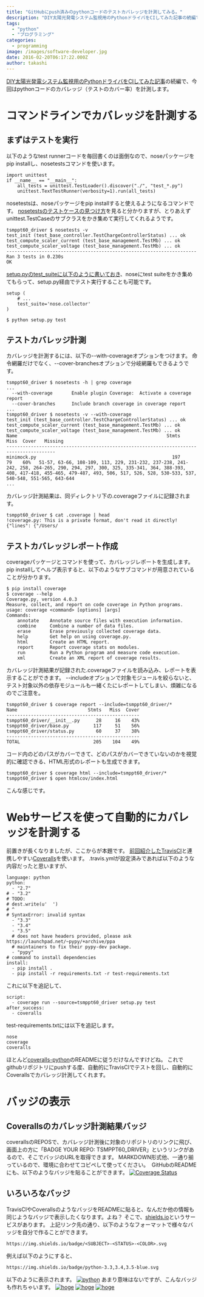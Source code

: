 ```yaml
---
title: "GitHubにpush済みのpythonコードのテストカバレッジを計測してみる。"
description: "DIY太陽光発電システム監視用のPythonドライバをCIしてみた記事の続編で、今回はpythonコードのカバレッジ（テストのカバー率）を計測します。コマンドラ..."
tags:
  - "python"
  - "プログラミング"
categories:
  - programming
image: /images/software-developer.jpg
date: 2016-02-20T06:17:22.000Z
author: takashi
---
```



<a href="http://blog.rinka-blossom.com/githubnipushji-minopythonkodowocisitemita/">DIY太陽光発電システム監視用のPythonドライバをCIしてみた記事</a>の続編で、今回はpythonコードのカバレッジ（テストのカバー率）を計測します。
<h1>コマンドラインでカバレッジを計測する</h1>
<h2>まずはテストを実行</h2>
以下のようなtest runnerコードを毎回書くのは面倒なので、noseパッケージをpip installし、nosetestsコマンドを使います。
<pre><code class="python">import unittest
if __name__ == "__main__":
    all_tests = unittest.TestLoader().discover("./", "test_*.py")
    unittest.TextTestRunner(verbosity=1).run(all_tests)
</code></pre>
nosetestsは、noseパッケージをpip installすると使えるようになるコマンドです。
<a href="http://nose.readthedocs.org/en/latest/finding_tests.html">nosetestsのテストケースの見つけ方</a>を見ると分かりますが、とりあえずunittest.TestCaseのサブクラスをかき集めて実行してくれるようです。
<pre><code class="bash">tsmppt60_driver $ nosetests -v
test_init (test_base_controller.TestChargeControllerStatus) ... ok
test_compute_scaler_current (test_base_management.TestMb) ... ok
test_compute_scaler_voltage (test_base_management.TestMb) ... ok
----------------------------------------------------------------------
Ran 3 tests in 0.230s
OK
</code></pre>
<a href="http://nose.readthedocs.org/en/latest/setuptools_integration.html">setup.pyのtest_suiteに以下のように書いておき</a>、noseにtest suiteをかき集めてもらって、setup.py経由でテスト実行することも可能です。
<pre><code class="python">setup (
    # ...
    test_suite='nose.collector'
)
</code></pre>
<pre><code class="bash">$ python setup.py test
</code></pre>
<h2>テストカバレッジ計測</h2>
カバレッジを計測するには、以下の--with-coverageオプションをつけます。
命令網羅だけでなく、--cover-branchesオプションで分岐網羅もできるようです。
<pre><code class="bash">tsmppt60_driver $ nosetests -h | grep coverage
...
  --with-coverage       Enable plugin Coverage:  Activate a coverage report
  --cover-branches      Include branch coverage in coverage report
...
tsmppt60_driver $ nosetests -v --with-coverage
test_init (test_base_controller.TestChargeControllerStatus) ... ok
test_compute_scaler_current (test_base_management.TestMb) ... ok
test_compute_scaler_voltage (test_base_management.TestMb) ... ok
Name                                                       Stmts   Miss  Cover   Missing
----------------------------------------------------------------------------------------
minimock.py                                                  197     79    60%   51-57, 63-66, 108-109, 113, 229, 231-232, 237-238, 241-242, 258, 264-265, 290, 294, 297, 300, 325, 335-341, 364, 388-393, 408, 417-418, 455-465, 479-487, 493, 506, 517, 526, 528, 530-533, 537, 540-548, 551-565, 643-644
...
</code></pre>
カバレッジ計測結果は、同ディレクトリ下の.coverageファイルに記録されます。
<pre><code class="bash">tsmppt60_driver $ cat .coverage | head
!coverage.py: This is a private format, don't read it directly!{"lines": {"/Users/
</code></pre>
<h2>テストカバレッジレポート作成</h2>
coverageパッケージとコマンドを使って、カバレッジレポートを生成します。
pip installしてヘルプ表示すると、以下のようなサブコマンドが用意されていることが分かります。
<pre><code class="bash">$ pip install coverage
$ coverage --help
Coverage.py, version 4.0.3
Measure, collect, and report on code coverage in Python programs.
usage: coverage &lt;command&gt; [options] [args]
Commands:
    annotate    Annotate source files with execution information.
    combine     Combine a number of data files.
    erase       Erase previously collected coverage data.
    help        Get help on using coverage.py.
    html        Create an HTML report.
    report      Report coverage stats on modules.
    run         Run a Python program and measure code execution.
    xml         Create an XML report of coverage results.
</code></pre>
カバレッジ計測結果が記録された.coverageファイルを読み込み、レポートを表示することができます。
--includeオプションで対象モジュールを絞らないと、テスト対象以外の依存モジュールも一緒くたにレポートしてしまい、煩雑になるのでご注意を。
<pre><code class="bash">tsmppt60_driver $ coverage report --include=tsmppt60_driver/*
Name                          Stmts   Miss  Cover
-------------------------------------------------
tsmppt60_driver/__init__.py      28     16    43%
tsmppt60_driver/base.py         117     51    56%
tsmppt60_driver/status.py        60     37    38%
-------------------------------------------------
TOTAL                           205    104    49%
</code></pre>
コード内のどのパスがカバーできて、どのパスがカバーできていないのかを視覚的に確認できる、HTML形式のレポートも生成できます。
<pre><code class="bash">tsmppt60_driver $ coverage html --include=tsmppt60_driver/*
tsmppt60_driver $ open htmlcov/index.html
</code></pre>
こんな感じです。
<img src="https://farm2.staticflickr.com/1515/24413123892_ab1d5b8613_z_d.jpg" alt="" />
<h1>Webサービスを使って自動的にカバレッジを計測する</h1>
前置きが長くなりましたが、ここからが本題です。
<a href="http://blog.rinka-blossom.com/githubnipushji-minopythonkodowocisitemita/">前回紹介したTravisCI</a>と連携しやすい<a href="https://coveralls.io/">Coveralls</a>を使います。
.travis.ymlが設定済みであれば以下のような内容だったと思いますが、
<pre><code>language: python
python:
  - "2.7"
# - "3.2"
# TODO:
# dest.write(u'  ')
# ^
# SyntaxError: invalid syntax
  - "3.3"
  - "3.4"
  - "3.5"
  # does not have headers provided, please ask https://launchpad.net/~pypy/+archive/ppa
  # maintainers to fix their pypy-dev package.
  - "pypy"
# command to install dependencies
install:
  - pip install .
  - pip install -r requirements.txt -r test-requirements.txt
</code></pre>
これに以下を追記して、
<pre><code>script:
  - coverage run --source=tsmppt60_driver setup.py test
after_success:
  - coveralls
</code></pre>
test-requirements.txtには以下を追記します。
<pre><code>nose
coverage
coveralls
</code></pre>
ほとんど<a href="https://github.com/coagulant/coveralls-python">coveralls-python</a>のREADMEに従うだけなんですけどね。
これでgithubリポジトリにpushする度、自動的にTravisCIでテストを回し、自動的にCoverallsでカバレッジ計測してくれます。
<img src="https://farm2.staticflickr.com/1638/23537481564_56c23632fe_z_d.jpg" alt="" />
<h1>バッジの表示</h1>
<h2>Coverallsのカバレッジ計測結果バッジ</h2>
coverallsのREPOSで、カバレッジ計測後に対象のリポジトリのリンクに飛び、画面上の方に「BADGE YOUR REPO: TSMPPT60_DRIVER」というリンクがあるので、そこでバッジのURLを取得できます。
MARKDOWN形式他、一通り揃っているので、環境に合わせてコピペして使ってください。
<img src="https://farm2.staticflickr.com/1672/23797864439_021774c782_z_d.jpg" alt="" />
GitHubのREADMEにも、以下のようなバッジを貼ることができます。
<a href="https://coveralls.io/github/dodo5522/tsmppt60_driver?branch=master"><img src="https://coveralls.io/repos/dodo5522/tsmppt60_driver/badge.svg?branch=master&amp;service=github" alt="Coverage Status" /></a>
<h2>いろいろなバッジ</h2>
TravisCIやCoverallsのようなバッジをREADMEに貼ると、なんだか他の情報も同じようなバッジで表示したくなります。よね？
そこで、<a href="http://shields.io/">shields.io</a>というサービスがあります。
上記リンク先の通り、以下のようなフォーマットで様々なバッジを自分で作ることができます。
<pre><code>https://img.shields.io/badge/&lt;SUBJECT&gt;-&lt;STATUS&gt;-&lt;COLOR&gt;.svg
</code></pre>
例えば以下のようにすると、
<pre><code>https://img.shields.io/badge/python-3.3,3.4,3.5-blue.svg
</code></pre>
以下のように表示されます。
<a href="https://pypi.python.org/pypi/tsmppt60_driver"><img src="https://img.shields.io/badge/python-3.3,3.4,3.5-blue.svg" alt="python" /></a>
あまり意味はないですが、こんなバッジも作れちゃいます。
<a href=""><img src="https://img.shields.io/badge/hello-world-red.svg" alt="hoge" /></a>
<a href=""><img src="https://img.shields.io/badge/mac-book-green.svg" alt="hoge" /></a>
<a href=""><img src="https://img.shields.io/badge/ubuntu-14.04-yellow.svg" alt="hoge" /></a>